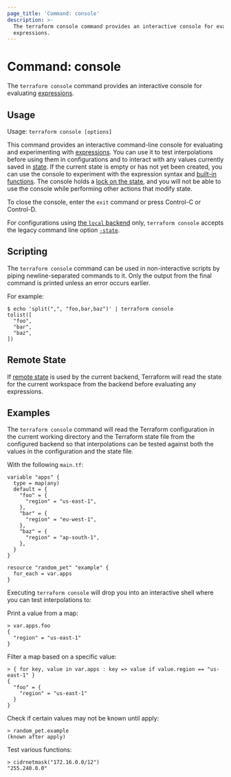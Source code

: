```yaml
---
page_title: 'Command: console'
description: >-
  The terraform console command provides an interactive console for evaluating
  expressions.
---
```


# Command: console

The `terraform console` command provides an interactive console for
evaluating [expressions](/terraform/language/expressions).

## Usage

Usage: `terraform console [options]`

This command provides an interactive command-line console for evaluating and
experimenting with [expressions](/terraform/language/expressions).
You can use it to test interpolations before using them in configurations
and to interact with any values currently saved in
[state](/terraform/language/state). If the current state is empty or has not yet been created, you can use the console to experiment with the expression syntax and
[built-in functions](/terraform/language/functions). The console holds a [lock on the state](/terraform/language/state/locking), and you will not be able to use the console while performing other actions that modify state.

To close the console, enter the `exit` command or press Control-C
or Control-D.

For configurations using
[the `local` backend](/terraform/language/settings/backends/local) only,
`terraform console` accepts the legacy command line option
[`-state`](/terraform/language/settings/backends/local#command-line-arguments).

## Scripting

The `terraform console` command can be used in non-interactive scripts
by piping newline-separated commands to it. Only the output from the
final command is printed unless an error occurs earlier.

For example:

```shell
$ echo 'split(",", "foo,bar,baz")' | terraform console
tolist([
  "foo",
  "bar",
  "baz",
])
```

## Remote State

If [remote state](/terraform/language/state/remote) is used by the current backend,
Terraform will read the state for the current workspace from the backend
before evaluating any expressions.

## Examples

The `terraform console` command will read the Terraform configuration in the
current working directory and the Terraform state file from the configured
backend so that interpolations can be tested against both the values in the
configuration and the state file.

With the following `main.tf`:

```hcl
variable "apps" {
  type = map(any)
  default = {
    "foo" = {
      "region" = "us-east-1",
    },
    "bar" = {
      "region" = "eu-west-1",
    },
    "baz" = {
      "region" = "ap-south-1",
    },
  }
}

resource "random_pet" "example" {
  for_each = var.apps
}
```

Executing `terraform console` will drop you into an interactive shell where you
can test interpolations to:

Print a value from a map:

```
> var.apps.foo
{
  "region" = "us-east-1"
}
```

Filter a map based on a specific value:

```
> { for key, value in var.apps : key => value if value.region == "us-east-1" }
{
  "foo" = {
    "region" = "us-east-1"
  }
}
```

Check if certain values may not be known until apply:

```
> random_pet.example
(known after apply)
```

Test various functions:

```
> cidrnetmask("172.16.0.0/12")
"255.240.0.0"
```
